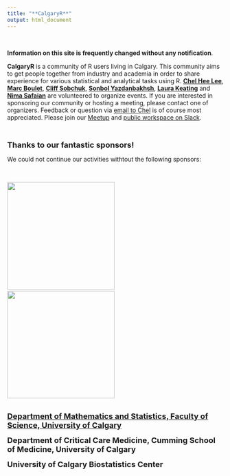 ```yaml
---
title: "**CalgaryR**"
output: html_document
---
```


<br>

**Information on this site is frequently changed without any notification**. 


**CalgaryR**  is a community of R users living in Calgary.    This community aims to get people together from industry and academia in order to share experience for various statistical and analytical tasks using R.   **[Chel Hee Lee](https://www.linkedin.com/in/gnustats/){target="_blank"}**, **[Marc Boulet](https://www.linkedin.com/in/marc-boulet-5bb87023/){target="_blank"}**, **[Cliff Sobchuk](https://www.linkedin.com/in/cliff-sobchuk/){target="_blank"}**, **[Sonbol Yazdanbakhsh](https://www.linkedin.com/in/sonbol-yazdanbakhsh-ph-d-99502735/){target="_blank"}**, **[Laura Keating](https://www.linkedin.com/in/laurakeating/){target="_blank"}** and **[Nima Safaian](https://www.linkedin.com/in/nimasafaian/){target="_blank"}** are volunteered to organize events.   If you are interested in sponsoring our community or hosting a meeting, please contact one of organizers.  Feedback or question via [email to Chel](mailto:imstatsbee@gmail.com) is of course most appreciated.   Please join our [Meetup](https://www.meetup.com/Calgary-R-User-Group/){target="_blank"} and  [public workspace on Slack](https://yyc-r.slack.com/){target="_blank"}.

<br>

**<font size=4>Thanks to our fantastic sponsors!</font>**  

We could not continue our activities withtout the following sponsors:

<br>

[![](./img/cenovus.png){width=250px}](https://www.cenovus.com/){target="_blank"}
&nbsp;&nbsp;&nbsp;&nbsp;&nbsp;&nbsp;
[![](./img/webhorizfulllarge.png){width=250px}](https://www.pims.math.ca/){target="_blank"}
<br>
<br>

<font size="4">  <b>[Department of Mathematics and Statistics, Faculty of Science, University of Calgary](http://math.ucalgary.ca/){target="_blank"} </b>  </font>

<font size="4"> <b>Department of Critical Care Medicine, Cumming School of Medicine, University of Calgary</b> </font>

<font size="4"> <b>University of Calgary Biostatistics Center</b> </font>
